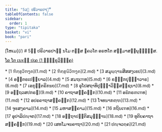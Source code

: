 ```yaml
---
title: "5ວ຺ ປຣິວາຣປາຬິ"
tableOfContents: false
sidebar:
  order: 1
type: "tipitaka"
basket: "vi"
book: "pari"
---
```



<Paragraph type="center" book="pari">
[ໂຫເມ](/)
</Paragraph>

<Paragraph type="center" book="pari">
# 5ວ຺ ປຣິວາຣປາຬິ
</Paragraph>

<Paragraph number="1" type="center" book="pari">
ນໂມ ຕສ຺ສ ຠຄວໂຕ ອຣຫໂຕ ສມ຺ມາສມ຺ພຸທ຺ຘສ຺ສ.

[ໂຄ ໂຕ ເນxຕ຺ ປເຄ (1 ຠິກ຺ຂຸວິຠງ຺ຄ)](1.md)



</Paragraph>

<TableOfContents book="pari" section="5">
* [1 ຠິກ຺ຂຸວິຠງ຺ຄ](1.md)
* [2 ຠິກ຺ຂຸນິວິຠງ຺ຄ](2.md)
* [3 ສມຸຏ຺ຐານສີສສງ຺ເຂປ](3.md)
* [4 ອນ຺ຕຣເປຍ຺ຍາລ](4.md)
* [5 ສມຖເຠທ](5.md)
* [6 ຂນ຺ຘກປຸຈ຺ຉາວາຣ](6.md)
* [7 ເອກຸຕ຺ຕຣິກນຍ](7.md)
* [8 ອຸໂປສຖາທິປຸຈ຺ຉາວິສ຺ສຊ຺ຊນາ](8.md)
* [9 ອຕ຺ຖວສປກຣຓ](9.md)
* [10 ຄາຖາສງ຺ຄຓິກ](10.md)
* [11 ອຘິກຣຓເຠທ](11.md)
* [12 ອປຣຄາຖາສງ຺ຄຓິກ](12.md)
* [13 ໂຈທນາກຓ຺ຑ](13.md)
* [14 ຈູຬສງ຺ຄາມ](14.md)
* [15 ມຫາສງ຺ຄາມ](15.md)
* [16 ກຖິນເຠທ](16.md)
* [17 ອຸປາລິປຎ຺ຈກ](17.md)
* [18 ອຕ຺ຖາປຕ຺ຕິສມຸຏ຺ຐານ](18.md)
* [19 ທຸຕິຍຄາຖາສງ຺ຄຓິກ](19.md)
* [20 ເສທໂມຈນຄາຖາ](20.md)
* [21 ປຎ຺ຈວຄ຺ຄ](21.md)
</TableOfContents>
